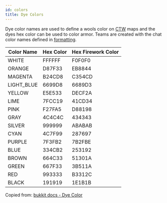 ```yaml
---
id: colors
title: Dye Colors
---
```


Dye color names are used to define a wools color on [CTW](/docs/docs/modules/objectives/ctw) maps and the dyes hex color can be used to color armor. Teams are created with the chat color names defined in [formatting](/docs/reference/misc/formatting#chat-colors).

<div className="table-container">
  <table>
    <thead>
      <tr>
        <th>Color Name</th>
        <th>Hex Color</th>
        <th>Hex Firework Color</th>
      </tr>
    </thead>
    <tbody>
      <tr>
        <td>WHITE</td>
        <td>
          <label>FFFFFF</label>
        </td>
        <td>
          <label>F0F0F0</label>
        </td>
      </tr>
      <tr>
        <td>ORANGE</td>
        <td>
          <label>D87F33</label>
        </td>
        <td>
          <label>EB8844</label>
        </td>
      </tr>
      <tr>
        <td>MAGENTA</td>
        <td>
          <label>B24CD8</label>
        </td>
        <td>
          <label>C354CD</label>
        </td>
      </tr>
      <tr>
        <td>LIGHT_BLUE</td>
        <td>
          <label>6699D8</label>
        </td>
        <td>
          <label>6689D3</label>
        </td>
      </tr>
      <tr>
        <td>YELLOW</td>
        <td>
          <label>E5E533</label>
        </td>
        <td>
          <label>DECF2A</label>
        </td>
      </tr>
      <tr>
        <td>LIME</td>
        <td>
          <label>7FCC19</label>
        </td>
        <td>
          <label>41CD34</label>
        </td>
      </tr>
      <tr>
        <td>PINK</td>
        <td>
          <label>F27FA5</label>
        </td>
        <td>
          <label>D88198</label>
        </td>
      </tr>
      <tr>
        <td>GRAY</td>
        <td>
          <label>4C4C4C</label>
        </td>
        <td>
          <label>434343</label>
        </td>
      </tr>
      <tr>
        <td>SILVER</td>
        <td>
          <label>999999</label>
        </td>
        <td>
          <label>ABABAB</label>
        </td>
      </tr>
      <tr>
        <td>CYAN</td>
        <td>
          <label>4C7F99</label>
        </td>
        <td>
          <label>287697</label>
        </td>
      </tr>
      <tr>
        <td>PURPLE</td>
        <td>
          <label>7F3FB2</label>
        </td>
        <td>
          <label>7B2FBE</label>
        </td>
      </tr>
      <tr>
        <td>BLUE</td>
        <td>
          <label>334CB2</label>
        </td>
        <td>
          <label>253192</label>
        </td>
      </tr>
      <tr>
        <td>BROWN</td>
        <td>
          <label>664C33</label>
        </td>
        <td>
          <label>51301A</label>
        </td>
      </tr>
      <tr>
        <td>GREEN</td>
        <td>
          <label>667F33</label>
        </td>
        <td>
          <label>3B511A</label>
        </td>
      </tr>
      <tr>
        <td>RED</td>
        <td>
          <label>993333</label>
        </td>
        <td>
          <label>B3312C</label>
        </td>
      </tr>
      <tr>
        <td>BLACK</td>
        <td>
          <label>191919</label>
        </td>
        <td>
          <label>1E1B1B</label>
        </td>
      </tr>
    </tbody>
  </table>
</div>

Copied from: [bukkit docs - Dye Color](https://hub.spigotmc.org/javadocs/bukkit/org/bukkit/DyeColor.html)

